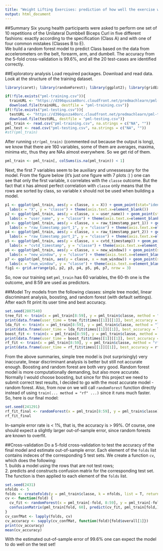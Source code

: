 ```yaml
---
title: "Weight Lifting Exercises: prediction of how well the exercise was done"
output: html_document
---
```


##Summary
Six young health participants were asked to perform one set of 10 repetitions of the Unilateral Dumbbell Biceps Curl in five different fashions: exactly according to the specification (Class A) and with one of four common mistakes (Classes B to E).  
We build a random forest model to predict Class based on the data from accelerometers
on the belt, forearm, arm, and dumbell. The accuracy from the 5-fold cross-validation
is 99.6%, and all the 20 test-cases are identified correctly.   

##Exploratory analysis
Load required packages. Download and read data.
Look at the structure of the training dataset.
```r
library(caret); library(randomForest); library(ggplot2); library(gridExtra)
```
```r
if(!file.exists("pml-training.csv")){
  trainURL <- "https://d396qusza40orc.cloudfront.net/predmachlearn/pml-training.csv"
  download.file(trainURL, destfile = "pml-training.csv")}
if(!file.exists("pml-testing.csv")){
  testURL <- "https://d396qusza40orc.cloudfront.net/predmachlearn/pml-testing.csv"
  download.file(testURL, destfile = "pml-testing.csv")}
pml_train <- read.csv("pml-training.csv", na.strings = c("NA", ""))
pml_test <- read.csv("pml-testing.csv", na.strings = c("NA", ""))
#str(pml_train)
```
After running `str(pml_train)` (commented out because the output is long),
we know that there are 160 variables,
some of them are averages, maxima, minima etc, thus they are
NAs almost everywhere. So we get rid of them.
```r
pml_train <- pml_train[, colSums(is.na(pml_train)) < 1]
```
Next, the first 7 variables seem to be auxiliary and unnessessary for the model.
From the figure below (it's just one figure with 7 plots :) ) one can see that only the first variable, `X` correlates with
the `classe` outcome. But the fact that `X` has almost perfect correlation with `classe`
only means that the rows are sorted by class, so variable `X` should not be used
when building a model.    
```r
p1 <- ggplot(pml_train, aes(y = classe, x = X)) + geom_point(stat="identity") +
  labs(x = "X", y = "classe") + theme(axis.text.x=element_blank())
p2 <- ggplot(pml_train, aes(y = classe, x = user_name)) + geom_point(stat="identity") + 
  labs(x = "user_name", y = "classe") + theme(axis.text.x=element_blank())
p3 <- ggplot(pml_train, aes(y = classe, x = raw_timestamp_part_1)) + geom_point(stat="identity") +
  labs(x = "raw_timestamp_part_1", y = "classe") + theme(axis.text.x=element_blank())
p4 <- ggplot(pml_train, aes(y = classe, x = raw_timestamp_part_2)) + geom_point(stat="identity") +
  labs(x = "raw_timestamp_part_2", y = "classe") + theme(axis.text.x=element_blank())
p5 <- ggplot(pml_train, aes(y = classe, x = cvtd_timestamp)) + geom_point(stat="identity") +
  labs(x = "cvtd_timestamp", y = "classe") + theme(axis.text.x=element_blank())
p6 <- ggplot(pml_train, aes(y = classe, x = new_window)) + geom_point(stat="identity") +
  labs(x = "new_window", y = "classe") + theme(axis.text.x=element_blank())
p7 <- ggplot(pml_train, aes(y = classe, x = num_window)) + geom_point(stat="identity") +
  labs(x = "num_window", y = "classe") + theme(axis.text.x=element_blank())
fig1 <- grid.arrange(p1, p2, p3, p4, p5, p6, p7, nrow = 3)
```
So, now our training set `pml_train` has 60 variables, the 60-th one is the outcome,
and 8:59 are used as predictors.   


##Model
Try models from the following classes: simple tree model, linear discriminant analysis,
boosting, and random forest (with default settings).
After each fit print its user time and best accuracy.
```r
set.seed(2807540)
tree_fit <- train(x = pml_train[8:59], y = pml_train$classe, method = "rpart")
print(data.frame(user_time = tree_fit$times[[1]][[1]], best_accuracy = tree_fit$results[[2]][[as.integer(row.names(tree_fit$bestTune))]]))
lda_fit <- train(x = pml_train[8:59], y = pml_train$classe, method = "lda")
print(data.frame(user_time = lda_fit$times[[1]][[1]], best_accuracy = lda_fit$results[[2]][[as.integer(row.names(lda_fit$bestTune))]]))
boost_fit <- train(x = pml_train[8:59], y = pml_train$classe, method = "gbm", verbose =F)
print(data.frame(user_time = boost_fit$times[[1]][[1]], best_accuracy = boost_fit$results[[5]][[as.integer(row.names(boost_fit$bestTune))]]))
rf_fit <- train(x = pml_train[8:59], y = pml_train$classe, method = "rf")
print(data.frame(user_time = rf_fit$times[[1]][[1]], best_accuracy = rf_fit$results[[2]][[as.integer(row.names(rf_fit$bestTune))]]))
```
From the above summaries, simple tree model is (not surprisingly) very inaccurate,
linear discriminant analysis is better but still not accurate enough.
Boosting and random forest are both very good. Random forest model is more
computationally demanding, but also more accurate.
Normally I would choose boosting, but since for this project we need to submit
correct test results, I decided to go with the most accurate model - random forest.
Also, from now on we will call `randomForest` function directly instead of using
`train(... method = "rf" ...)` since it runs much faster. So, here is our final
model:  
```r
set.seed(241291)
rf_fit_final <- randomForest(x = pml_train[8:59], y = pml_train$classe)
rf_fit_final
```
In-sample error rate is < 1%, that is, the accuracy is > 99%.
Of course, one should expect a slightly
larger out-of-sample error, since random forests are known to overfit.  

##Cross-validation
Do a 5-fold cross-validation to test the accuracy of the final model and estimate
out-of-sample error. Each element of the `folds` list contains indeces of the corresponding
5 test sets. We create a function `cv`, which does the following:  
1. builds a model using the rows that are not test rows;  
2. predicts and constructs confusion matrix for the corresponding test set.  
The function is then applied to each element of the `folds` list.  
```r
set.seed(2431)
nfolds <- 5
folds <- createFolds(y = pml_train$classe, k = nfolds, list = T, returnTrain = F)
cv <- function(fold) {
  cv_fit <- randomForest(x = pml_train[-fold, 8:59], y = pml_train[-fold, 60])
  confusionMatrix(pml_train[fold, 60], predict(cv_fit, pml_train[fold,]))
}
cv_confMat <- lapply(folds, cv)
cv_accuracy <- sapply(cv_confMat, function(fold){fold$overall[1]})
print(cv_accuracy)
mean(cv_accuracy)
```
With the estimated out-of-sample error of 99.6% one can expect the model to do well on
the test set!     
   
   

